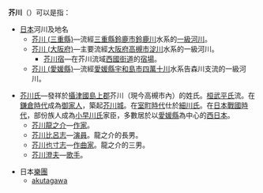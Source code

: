 '''芥川'''（{{jp|j=芥川|hg=あくたがわ|rm=Akutagawa|lead=yes}}）可以是指：
*[[日本|日本]]河川及地名
**[[芥川_(三重縣)|芥川 (三重縣)]]—流經[[三重縣|三重縣]][[鈴鹿市|鈴鹿市]][[鈴鹿川|鈴鹿川]]水系的[[一級河川|一級河川]]。
**[[芥川_(大阪府)|芥川 (大阪府)]]—主要流經[[大阪府|大阪府]][[高槻市|高槻市]][[淀川|淀川]]水系的一級河川。
***[[芥川宿|芥川宿]]—在芥川流域[[西國街道|西國街道]]的[[宿場|宿場]]。
**[[芥川_(愛媛縣)|芥川 (愛媛縣)]]—流經[[愛媛縣|愛媛縣]][[宇和島市|宇和島市]][[四萬十川|四萬十川]]水系告森川支流的一級河川。

*[[芥川氏|芥川氏]]—發祥於[[攝津國|攝津國]][[島上郡|島上郡]]芥川（現今高槻市內）的姓氏。[[桓武平氏|桓武平氏]]流。在[[鎌倉時代|鎌倉時代]]成為[[御家人|御家人]]，築起[[芥川城|芥川城]]。在[[室町時代|室町時代]]仕於[[細川氏|細川氏]]。在[[日本戰國時代|日本戰國時代]]，部份族人成為[[小早川氏|小早川氏]]家臣，多數居於以[[愛媛縣|愛媛縣]]為中心的[[西日本|西日本]]。
**[[芥川龍之介|芥川龍之介]]—[[作家|作家]]。
**[[芥川比呂志|芥川比呂志]]—[[演員|演員]]。龍之介的長男。
**[[芥川也寸志|芥川也寸志]]—[[作曲家|作曲家]]。龍之介的三男。
**[[芥川澄夫|芥川澄夫]]—[[歌手|歌手]]。

*日本[[樂團|樂團]]
**[[akutagawa|akutagawa]]

{{消歧義|Cat=二字日本相關消歧義}}